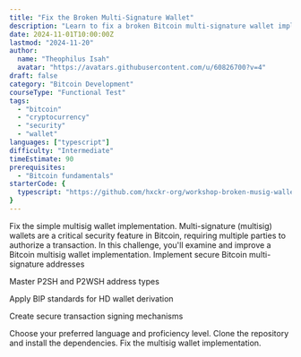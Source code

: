 ```yaml
---
title: "Fix the Broken Multi-Signature Wallet"
description: "Learn to fix a broken Bitcoin multi-signature wallet implementation"
date: 2024-11-01T10:00:00Z
lastmod: "2024-11-20"
author: 
  name: "Theophilus Isah"
  avatar: "https://avatars.githubusercontent.com/u/60826700?v=4"
draft: false
category: "Bitcoin Development"
courseType: "Functional Test"
tags: 
  - "bitcoin"
  - "cryptocurrency"
  - "security"
  - "wallet"
languages: ["typescript"]
difficulty: "Intermediate"
timeEstimate: 90
prerequisites: 
  - "Bitcoin fundamentals"
starterCode: {
  typescript: "https://github.com/hxckr-org/workshop-broken-musig-wallet-debugging--ts"
}
---
```


<ChallengeBrief title="Fix the Broken Multi-Signature Wallet">
Fix the simple multisig wallet implementation. Multi-signature (multisig) wallets are a critical security feature in Bitcoin, requiring multiple parties to authorize a transaction. In this challenge, you'll examine and improve a Bitcoin multisig wallet implementation.
</ChallengeBrief>

<LearningObjectives title="Learning Objectives">
  Implement secure Bitcoin multi-signature addresses

  Master P2SH and P2WSH address types

  Apply BIP standards for HD wallet derivation

  Create secure transaction signing mechanisms
</LearningObjectives>

<Stages>
  <Stage title="Challenge Setup" difficulty="Very Easy" isExpandable={true} initialLines={0}>
      Choose your preferred language and proficiency level.
  </Stage>
  <Stage title="Project Setup" difficulty="Easy" isExpandable={true} initialLines={0}>
      Clone the repository and install the dependencies.
  </Stage>
  <Stage title="Fix the Multisig Wallet" difficulty="Medium" isExpandable={true} initialLines={0}>
      Fix the multisig wallet implementation.
  </Stage>
</Stages>
